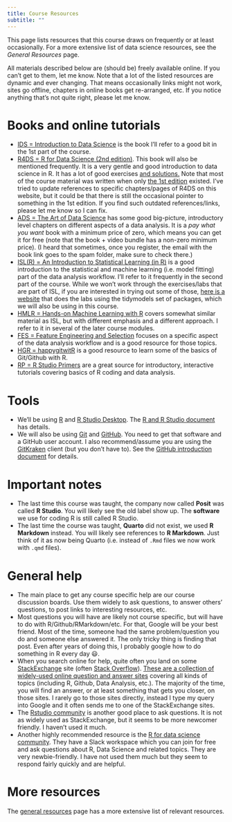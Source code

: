 ```yaml
---
title: Course Resources
subtitle: ""
---
```



This page lists resources that this course draws on frequently or at least occasionally. For a more extensive list of data science resources, see the _General Resources_ page.

All materials described below are (should be) freely available online. If you can't get to them, let me know. Note that a lot of the listed resources are dynamic and ever changing. That means occasionally links might not work, sites go offline, chapters in online books get re-arranged, etc. If you notice anything that's not quite right, please let me know.


# Books and online tutorials

* [IDS = Introduction to Data Science](https://rafalab.github.io/dsbook/) is the book I'll refer to a good bit in the 1st part of the course. 
* [R4DS = R for Data Science (2nd edition)](https://r4ds.hadley.nz/). This book will also be mentioned frequently. It is a very gentle and good introduction to data science in R. It has a lot of good exercises [and solutions.](https://mine-cetinkaya-rundel.github.io/r4ds-solutions/)
Note that most of the course material was written when only [the 1st edition](http://r4ds.had.co.nz/) existed. I've tried to update references to specific chapters/pages of R4DS on this website, but it could be that there is still the occasional pointer to something in the 1st edition. If you find such outdated references/links, please let me know so I can fix.
* [ADS = The Art of Data Science](https://leanpub.com/artofdatascience) has some good big-picture, introductory level chapters on different aspects of a data analysis. It is a _pay what you want_ book with a minimum price of zero, which means you can get it for free (note that the book + video bundle has a non-zero minimum price). (I heard that sometimes, once you register, the email with the book link goes to the spam folder, make sure to check there.)  
* [ISL(R) = An Introduction to Statistical Learning (in R)](https://statlearning.com/) is a good introduction to the statistical and machine learning (i.e. model fitting) part of the data analysis workflow. I'll refer to it frequently in the second part of the course. While we won't work through the exercises/labs that are part of ISL, if you are interested in trying out some of those, [here is a website](https://emilhvitfeldt.github.io/ISLR-tidymodels-labs/index.html) that does the labs using the tidymodels set of packages, which we will also be using in this course.
* [HMLR = Hands-on Machine Learning with R](https://bradleyboehmke.github.io/HOML/) covers somewhat similar material as ISL, but with different emphasis and a different approach. I refer to it in several of the later course modules.
* [FES = Feature Engineering and Selection](https://bookdown.org/max/FES/) focuses on a specific aspect of the data analysis workflow and is a good resource for those topics.
* [HGR = happygitwitR](https://happygitwithr.com/) is a good resource to learn some of the basics of Git/Github with R.
* [RP = R Studio Primers](https://rstudio.cloud/learn/primers) are a great source for introductory, interactive tutorials covering basics of R coding and data analysis. 


# Tools

* We'll be using [R](https://www.r-project.org/) and [R Studio Desktop](https://www.rstudio.com/products/rstudio/download/). The [R and R Studio document](../modules/Tools_RandRStudio.qmd) has details. 
* We will also be using [Git](https://git-scm.com/) and [GitHub](https://github.com/). You need to get that software and a GitHub user account. I also recommend/assume you are using the [GitKraken](https://www.gitkraken.com/) client (but you don't have to). See the [GitHub introduction document](./Tools_Github_Introduction.html) for details.


# Important notes

* The last time this course was taught, the company now called **Posit** was called **R Studio**. You will likely see the old label show up. The **software** we use for coding R is still called R Studio.
* The last time the course was taught, **Quarto** did not exist, we used **R Markdown** instead. You will likely see references to **R Markdown**. Just think of it as now being Quarto (i.e. instead of `.Rmd` files we now work with `.qmd` files).



# General help

* The main place to get any course specific help are our course discussion boards. Use them widely to ask questions, to answer others' questions, to post links to interesting resources, etc. 
* Most questions you will have are likely not course specific, but will have to do with R/Github/RMarkdown/etc. For that, Google will be your best friend. Most of the time, someone had the same problem/question you do and someone else answered it. The only tricky thing is finding that post. Even after years of doing this, I probably google how to do something in R every day 😃.
* When you search online for help, quite often you land on some [StackExchange](https://stackexchange.com/) site (often [Stack Overflow](https://stackoverflow.com/)). [These are a collection of widely-used online question and answer sites](https://stackexchange.com/sites) covering all kinds of topics (including R, Github, Data Analysis, etc.). The majority of the time, you will find an answer, or at least something that gets you closer, on those sites. I rarely go to those sites directly, instead I type my query into Google and it often sends me to one of the StackExchange sites.
* The [Rstudio community](https://community.rstudio.com/) is another good place to ask questions. It is not as widely used as StackExchange, but it seems to be more newcomer friendly. I haven't used it much.
* Another highly recommended resource is the [R for data science community](https://www.rfordatasci.com/). They have a Slack workspace which you can join for free and ask questions about R, Data Science and related topics. They are very newbie-friendly. I have not used them much but they seem to respond fairly quickly and are helpful.


# More resources

The [general resources](General_Resources.qmd) page has a more extensive list of relevant resources.


